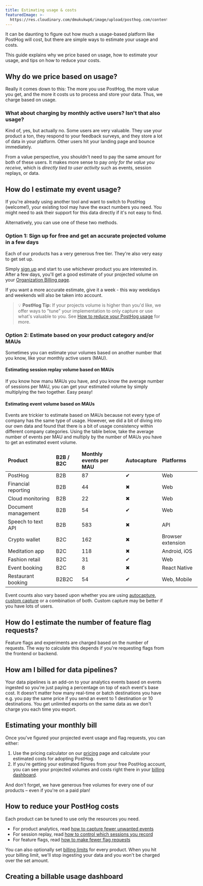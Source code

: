 ```yaml
---
title: Estimating usage & costs
featuredImage: >-
  https://res.cloudinary.com/dmukukwp6/image/upload/posthog.com/contents/docs/billing/images/docs-groups.png
---
```



It can be daunting to figure out how much a usage-based platform like PostHog will cost, but there are simple ways to estimate your usage and costs.

This guide explains why we price based on usage, how to estimate your usage, and tips on how to reduce your costs.

## Why do we price based on usage?

Really it comes down to this: The more you use PostHog, the more value you get, and the more it costs us to process and store your data. Thus, we charge based on usage.

### What about charging by monthly active users? Isn't that also usage?

Kind of, yes, but actually no. Some users are very valuable. They use your product a ton, they respond to your feedback surveys, and they store a lot of data in your platform. Other users hit your landing page and bounce immediately. 

From a value perspective, you shouldn't need to pay the same amount for both of these users. It makes more sense to pay _only for the value you receive_, which is _directly tied to user activity_ such as events, session replays, or data.

## How do I estimate my event usage?

If you're already using another tool and want to switch to PostHog (welcome!), your existing tool may have the exact numbers you need. You might need to ask their support for this data directly if it's not easy to find.

Alternatively, you can use one of these two methods.

### Option 1: Sign up for free and get an accurate projected volume in a few days

Each of our products has a very generous free tier. They're also very easy to get set up. 

Simply [sign up](https://app.posthog.com/signup) and start to use whichever product you are interested in. After a few days, you'll get a good estimate of your projected volume on your [Organization Billing page](https://app.posthog.com/organization/billing).

If you want a more accurate estimate, give it a week - this way weekdays and weekends will also be taken into account.

> 💡 **PostHog Tip:** If your projects volume is higher than you'd like, we offer ways to "tune" your implementation to only capture or use what's valuable to you. See [How to reduce your PostHog usage](/docs/getting-started/estimating-usage-costs#how-to-reduce-your-posthog-costs) for more.

### Option 2: Estimate based on your product category and/or MAUs

Sometimes you can estimate your volumes based on another number that you know, like your monthly active users (MAU).

#### Estimating session replay volume based on MAUs

If you know how manu MAUs you have, and you know the average number of sessions per MAU, you can get your estimated volume by simply multiplying the two together. Easy peasy!

#### Estimating event volume based on MAUs

Events are trickier to estimate based on MAUs because not every type of company has the same type of usage. However, we did a bit of diving into our own data and found that there is a bit of usage consistency within different company categories. Using the table below, take the average number of events per MAU and multiply by the number of MAUs you have to get an estimated event volume.

<OverflowXSection>
<table className="w-full mt-4" style="min-width: 600px;">
	<thead>
    	<tr>
			<td className="w-3/12"><strong>Product</strong></td>
        	<td className="w-3/12 text-center"><strong>B2B / B2C</strong></td>
        	<td className="w-3/12 text-center"><strong>Monthly events per MAU</strong></td>
        	<td className="w-3/12 text-center"><strong>Autocapture</strong></td>
        	<td className="w-3/12 text-center"><strong>Platforms</strong></td>
    	</tr>
	</thead>
	<tbody>
		<tr>
			<td>PostHog</td>
        	<td className="text-center">B2B</td>
        	<td className="text-center">87</td>
        	<td className="text-center"><span className="text-green text-lg">✔</span></td>
        	<td className="text-center">Web</td>
      	</tr>
		<tr>
			<td>Financial reporting</td>
        	<td className="text-center">B2B</td>
        	<td className="text-center">44</td>
        	<td className="text-center"><span className="text-red text-lg">✖</span></td>        <td className="text-center">Web</td>
    	</tr>
		<tr>
			<td>Cloud monitoring</td>
        	<td className="text-center">B2B</td>
        	<td className="text-center">22</td>
        	<td className="text-center"><span className="text-red text-lg">✖</span></td>	
          	<td className="text-center">Web</td>
      	</tr>
		<tr>
			<td>Document management</td>
        	<td className="text-center">B2B</td>
        	<td className="text-center">54</td>
        	<td className="text-center"><span className="text-green text-lg">✔</span></td>     	<td className="text-center">Web</td>
      	</tr>
		<tr>
			<td>Speech to text API</td>
        	<td className="text-center">B2B</td>
        	<td className="text-center">583</td>
        	<td className="text-center"><span className="text-red text-lg">✖</span></td>        <td className="text-center">API</td>
     	</tr>
		<tr>
			<td>Crypto wallet</td>
        	<td className="text-center">B2C</td>
        	<td className="text-center">162</td>
        	<td className="text-center"><span className="text-red text-lg">✖</span></td>        <td className="text-center">Browser extension</td>
      	</tr>
		<tr>
			<td>Meditation app</td>
        	<td className="text-center">B2C</td>
        	<td className="text-center">118</td>
        	<td className="text-center"><span className="text-red text-lg">✖</span></td>        <td className="text-center">Android, iOS</td>
      	</tr>
		<tr>
			<td>Fashion retail</td>
        	<td className="text-center">B2C</td>
        	<td className="text-center">31</td>
        	<td className="text-center"><span className="text-green text-lg">✔</span></td>         <td className="text-center">Web</td>
      	</tr>
		<tr>
			<td>Event booking</td>
        	<td className="text-center">B2C</td>
        	<td className="text-center">8</td>
        	<td className="text-center"><span className="text-red text-lg">✖</span></td>        <td className="text-center">React Native</td>
    	</tr>
		<tr>
			<td>Restaurant booking</td>
        	<td className="text-center">B2B2C</td>
        	<td className="text-center">54</td>
        	<td className="text-center"><span className="text-green text-lg">✔</span></td>        <td className="text-center">Web, Mobile</td>
    	</tr>	
	</tbody>
</table>
</OverflowXSection>

Event counts also vary based upon whether you are using [autocapture](/docs/integrate/ingest-live-data#use-autocapture), [custom capture](/docs/integrate/ingest-live-data#capture-user-events) or a combination of both. Custom capture may be better if you have lots of users.

## How do I estimate the number of feature flag requests?

Feature flags and experiments are charged based on the number of requests. The way to calculate this depends if you're requesting flags from the frontend or backend.


<FlagChargeEstimate />

## How am I billed for data pipelines?

Your data pipelines is an add-on to your analytics events based on events ingested so you're just paying a percentage on top of each event's base cost. It doesn’t matter how many real-time or batch destinations you have e.g. you pay the same price if you send an event to 1 destination or 10 destinations. You get unlimited exports on the same data as we don't charge you each time you export.

## Estimating your monthly bill

Once you've figured your projected event usage and flag requests, you can either:

1. Use the pricing calculator on our [pricing](/pricing) page and calculate your estimated costs for adopting PostHog. 
2. If you're getting your estimated figures from your free PostHog account, you can see your projected volumes and costs right there in your [billing dashboard](https://app.posthog.com/organization/billing).

And don't forget, we have generous free volumes for every one of our products – even if you're on a paid plan!

## How to reduce your PostHog costs

Each product can be tuned to use only the resources you need. 

- For product analytics, read [how to capture fewer unwanted events](/tutorials/fewer-unwanted-events)
- For session replay, read [how to control which sessions you record](/docs/session-replay/how-to-control-which-sessions-you-record)
- For feature flags, read [how to make fewer flag requests](/docs/feature-flags/common-questions#how-can-i-reduce-the-cost-of-feature-flags)

You can also optionally set [billing limits](/docs/billing/limits-alerts) for every product. When you hit your billing limit, we'll stop ingesting your data and you won't be charged over the set amount. 

## Creating a billable usage dashboard

<PostHogBillableUsageTemplate />